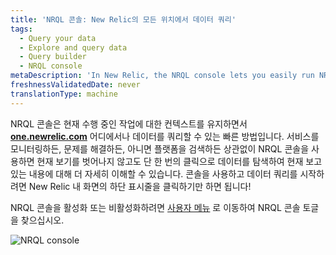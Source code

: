 ```yaml
---
title: 'NRQL 콘솔: New Relic의 모든 위치에서 데이터 쿼리'
tags:
  - Query your data
  - Explore and query data
  - Query builder
  - NRQL console
metaDescription: 'In New Relic, the NRQL console lets you easily run NRQL queries from anywhere on the platform.'
freshnessValidatedDate: never
translationType: machine
---
```



NRQL 콘솔은 현재 수행 중인 작업에 대한 컨텍스트를 유지하면서 **[one.newrelic.com](https://one.newrelic.com/all-capabilities)** 어디에서나 데이터를 쿼리할 수 있는 빠른 방법입니다. 서비스를 모니터링하든, 문제를 해결하든, 아니면 플랫폼을 검색하든 상관없이 NRQL 콘솔을 사용하면 현재 보기를 벗어나지 않고도 단 한 번의 클릭으로 데이터를 탐색하여 현재 보고 있는 내용에 대해 더 자세히 이해할 수 있습니다. 콘솔을 사용하고 데이터 쿼리를 시작하려면 New Relic 내 화면의 하단 표시줄을 클릭하기만 하면 됩니다!

NRQL 콘솔을 활성화 또는 비활성화하려면 [사용자 메뉴](/docs/accounts/accounts-billing/general-account-settings/intro-account-settings) 로 이동하여 NRQL 콘솔 토글을 찾으십시오.

<img
  title="NRQL console"
  alt="NRQL console"
  src={queriesNrqlNrqlConsole}
/>